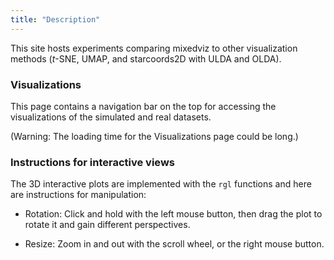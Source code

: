 ```yaml
---
title: "Description"
---
```


This site hosts experiments comparing mixedviz to other visualization methods ($t$-SNE, UMAP, and starcoords2D with ULDA and OLDA).

### Visualizations

This page contains a navigation bar on the top for accessing the visualizations of the simulated and real datasets.

(Warning: The loading time for the Visualizations page could be long.)

### Instructions for interactive views

The 3D interactive plots are implemented with the `rgl` functions and here are instructions for manipulation:

- Rotation: Click and hold with the left mouse button, then drag the plot to rotate it and gain different perspectives.

- Resize: Zoom in and out with the scroll wheel, or the right mouse button.

